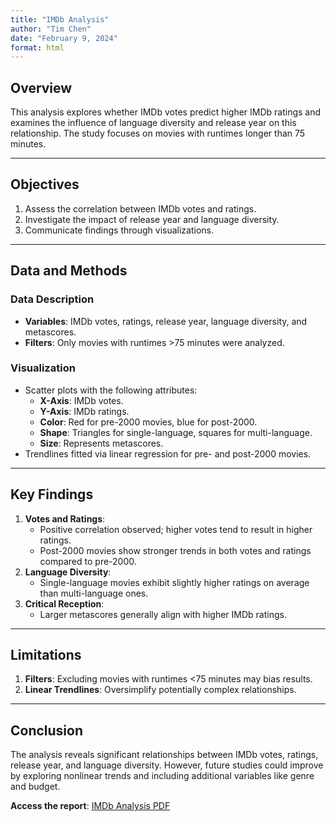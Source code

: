 ```yaml
---
title: "IMDb Analysis"
author: "Tim Chen"
date: "February 9, 2024"
format: html
---
```


## Overview

This analysis explores whether IMDb votes predict higher IMDb ratings and examines the influence of language diversity and release year on this relationship. The study focuses on movies with runtimes longer than 75 minutes.

---

## Objectives

1. Assess the correlation between IMDb votes and ratings.  
2. Investigate the impact of release year and language diversity.  
3. Communicate findings through visualizations.

---

## Data and Methods

### Data Description
- **Variables**: IMDb votes, ratings, release year, language diversity, and metascores.  
- **Filters**: Only movies with runtimes >75 minutes were analyzed.  

### Visualization
- Scatter plots with the following attributes:  
  - **X-Axis**: IMDb votes.  
  - **Y-Axis**: IMDb ratings.  
  - **Color**: Red for pre-2000 movies, blue for post-2000.  
  - **Shape**: Triangles for single-language, squares for multi-language.  
  - **Size**: Represents metascores.  

- Trendlines fitted via linear regression for pre- and post-2000 movies.

---

## Key Findings

1. **Votes and Ratings**:  
   - Positive correlation observed; higher votes tend to result in higher ratings.  
   - Post-2000 movies show stronger trends in both votes and ratings compared to pre-2000.  

2. **Language Diversity**:  
   - Single-language movies exhibit slightly higher ratings on average than multi-language ones.  

3. **Critical Reception**:  
   - Larger metascores generally align with higher IMDb ratings.

---

## Limitations

1. **Filters**: Excluding movies with runtimes <75 minutes may bias results.  
2. **Linear Trendlines**: Oversimplify potentially complex relationships.

---

## Conclusion

The analysis reveals significant relationships between IMDb votes, ratings, release year, and language diversity. However, future studies could improve by exploring nonlinear trends and including additional variables like genre and budget.


**Access the report**: [IMDb Analysis PDF](pdfs/IMDb%20Analysis.pdf)
